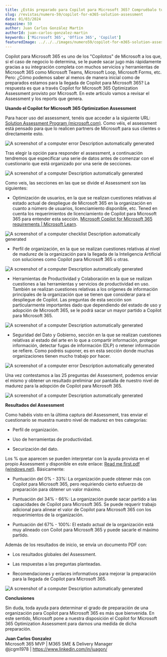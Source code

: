 ```yaml
---
title: ¿Estás preparado para Copilot para Microsoft 365? Compruébalo tu mismo
slug: /revistas/numero-59/copilot-for-m365-solution-assessment
date: 01/03/2024
magazine: 59
author: Juan Carlos González Martín
authorId: juan-carlos-gonzalez-martin
keywords: ['Microsoft 365', 'Office 365', 'Copilot']
featuredImage: ../../../images/numero59/copilot-for-m365-solution-assessment/image1.png
---
```


Copilot para Microsoft 365 es uno de los "Copilotos" de Microsoft a los
que, si el caso de negocio lo determina, se le puede sacar jugo más
rápidamente gracias a su integración completa con muchos servicios y
herramientas de Microsoft 365 como Microsoft Teams, Microsoft Loop,
Microsoft Forms, etc. Pero: ¿Cómo podemos saber al menos de manera
inicial como de preparados estamos para la llegada de Copilot para
Microsoft 365? La respuesta es que a través Copilot for Microsoft 365
Optimization Assessment provisto por Microsoft. En este artículo vamos a
revisar el Assessment y los reports que genera.

**Usando el Copilot for Microsoft 365 Optimization Assessment**

Para hacer uso del assessment, tenéis que acceder a la siguiente URL:
[Solution Assessment Program
(microsoft.com)](https://www.microsoft.com/en-us/solutionassessments/safeedbackform).
Como véis, el assessment está pensado para que lo realicen partners de
Microsoft para sus clientes o directamente esto.

![A screenshot of a computer error Description automatically
generated](../../../images/numero59/copilot-for-m365-solution-assessment/image1.png)

Tras elegir la opción para responder el assessment, a continuación
tendremos que especificar una serie de datos antes de comenzar con el
cuestionario que está organizado por una serie de secciones.

![A screenshot of a computer Description automatically
generated](../../../images/numero59/copilot-for-m365-solution-assessment/image2.png)

Como veis, las secciones en las que se divide el Assessment son las
siguientes:

-   Optimización de usuarios, en la que se realizan cuestiones relativas
    al estado actual de despliegue de Microsoft 365 en la organización
    en cuanto a número de usuarios, licenciamiento disponible, etc.
    Tened en cuenta los requerimientos de licenciamiento de Copilot para
    Microsoft 365 para entender esta sección. [Microsoft Copilot for
    Microsoft 365 requirements | Microsoft
    Learn](https://learn.microsoft.com/en-us/microsoft-365-copilot/microsoft-365-copilot-requirements).

![A screenshot of a computer checklist Description automatically
generated](../../../images/numero59/copilot-for-m365-solution-assessment/image3.png)

-   Perfil de organización, en la que se realizan cuestiones relativas
    al nivel de madurez de la organización para la llegada de la
    Inteligencia Artificial con soluciones como Copilot para Microsoft
    365 u otras.

![A screenshot of a computer Description automatically
generated](../../../images/numero59/copilot-for-m365-solution-assessment/image4.png)

-   Herramientas de Productividad y Colaboración en la que se realizan
    cuestiones a las herramientas y servicios de productividad en uso.
    También se realizan cuestiones relativas a los orígenes de
    información principales de la organización que se tienen que
    considerar para el despliegue de Copilot. Las preguntas de esta
    sección son particularmente importantes dado que dependiendo del
    estado de uso y adopción de Microsoft 365, se le podrá sacar un
    mayor partido a Copilot para Microsoft 365.

![A screenshot of a computer Description automatically
generated](../../../images/numero59/copilot-for-m365-solution-assessment/image5.png)

-   Seguridad del Dato y Gobierno, sección en la que se realizan
    cuestiones relativas al estado del arte en lo que a compartir
    información, proteger información, detectar fugas de información
    (DLP) o retener información se refiere. Como podréis suponer, es en
    esta sección donde muchas organizaciones tienen mucho trabajo por
    hacer.

![A screenshot of a computer error Description automatically
generated](../../../images/numero59/copilot-for-m365-solution-assessment/image6.png)

Una vez contestamos a las 25 preguntas del Assessment, podemos enviar el
mismo y obtener un resultado preliminar por pantalla de nuestro nivel de
madurez para la adopción de Copilot para Microsoft 365.

![A screenshot of a computer Description automatically
generated](../../../images/numero59/copilot-for-m365-solution-assessment/image7.png)

**Resultados del Assessment**

Como habéis visto en la última captura del Assessment, tras enviar el
cuestionario se muestra nuestro nivel de madurez en tres categorías:

-   Perfil de organización.

-   Uso de herramientas de productividad.

-   Securización del dato.

Los % que aparecen se pueden interpretar con la ayuda provista en el
propio Assessment y disponible en este enlace: [Read me first.pdf
(windows.net)](https://msxcuststorage.blob.core.windows.net/copilot/Read%20me%20first.pdf).
Básicamente:

-   Puntuación del 0% - 33%: La organización puede obtener más con
    Copilot para Microsoft 365, pero requiriendo cierto esfuerzo de
    preparación para obtener un valor máximo.

-   Puntuación del 34% - 66%: La organización puede sacar partido a las
    capacidades de Copilot para Microsoft 365. Se puede requerir trabajo
    adicional para alinear el valor de Copilot para Microsoft 365 con
    los requerimientos de la organización.

-   Puntuación del 67% - 100%: El estado actual de la organización está
    muy alineado con Coilot para Microsoft 365 y puede sacarle el máximo
    partido.

Además de los resultados de inicio, se envía un documento PDF con:

-   Los resultados globales del Assessment.

-   Las respuestas a las preguntas planteadas.

-   Recomendaciones y enlaces informativos para mejorar la preparación
    para la llegada de Copilot para Microsoft 365.

![A screenshot of a computer Description automatically
generated](../../../images/numero59/copilot-for-m365-solution-assessment/image8.png)

**Conclusiones**

Sin duda, toda ayuda para determinar el grado de preparación de una
organización para Copilot para Microsoft 365 es más que bienvenida. En
este sentido, Microsoft pone a nuestra disposición el Copilot for
Microsoft 365 Optimization Assessment para darnos una medida de dicha
preparación.

**Juan Carlos Gonzalez** <br />
Microsoft 365 MVP | M365 SME & Delivery Manager <br />
@jcgm1978 | https://www.linkedin.com/in/juagon/ <br />

